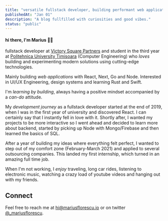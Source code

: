 ```yaml
---
title: "versatile fullstack developer, building performant web applications..."
publishedAt: "Jan 01"
description: "A blog fullfilled with curiosities and good vibes."
status: "public"
---
```


#### hi there, I'm Marius 👋🏽

fullstack developer at [Victory Square Partners](https://www.linkedin.com/company/victorysqpartners) and student in the third year at [Politehnica University Timisoara](https://ac.upt.ro/) (Computer Engineering) who _loves_ building and experimenting modern solutions using cutting-edge technologies.

Mainly building _web applications_ with React, Next, Go and Node. Interested in UI/UX Engineering, design systems and learning Rust and Swift.

I'm _learning by building_, always having a positive mindset accompanied by a _can-do_ attitude.

My _development journey_ as a fullstack developer started at the end of 2019, when I was in the first year of university and discovered React. I can certainly say that I instantly fell in love with it.
Shortly after, I wanted my projects to be more interactive so I went ahead and decided to learn more about backend, started by picking up Node with Mongo/Firebase and then learned the basics of SQL.

After a year of building my ideas where everything felt perfect, I wanted to step out of my comfort zone (February-March 2021) and applied to several outsourcing companies. This landed my first internship, which turned in an amazing full time job.

When I'm not working, I _enjoy_ traveling, long car rides, listening to electronic music, watching a crazy load of youtube videos and hanging out with my friends.

## Connect

Feel free to reach me at [hi@mariusflorescu.io](mailto:hi@mariusflorescu.io) or on twitter [@\_mariusflorescu](https://twitter.com/_mariusflorescu).
